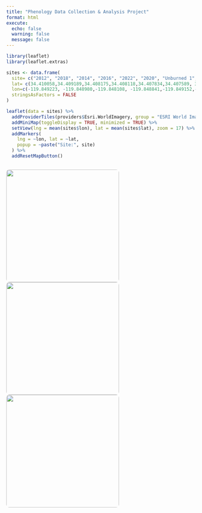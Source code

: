 ```yaml
---
title: "Phenology Data Collection & Analysis Project"
format: html
execute:
  echo: false
  warning: false
  message: false
---
```


```r
library(leaflet)
library(leaflet.extras)

sites <- data.frame(
  site= c("2012", "2018", "2014", "2016", "2022", "2020", "Unburned 1","Unburned 2"),
  lat= c(34.410058,34.409189,34.408175,34.408118,34.407834,34.407589, 34.407325, 34.407404),
  lon=c(-119.849223, -119.848980,-119.848108, -119.848841,-119.849152,-119.848425, -119.849223, -119.846825),
  stringsAsFactors = FALSE
)

leaflet(data = sites) %>%
  addProviderTiles(providers$Esri.WorldImagery, group = "ESRI World Imagery") %>%
  addMiniMap(toggleDisplay = TRUE, minimized = TRUE) %>%
  setView(lng = mean(sites$lon), lat = mean(sites$lat), zoom = 17) %>%
  addMarkers(
    lng = ~lon, lat = ~lat,
    popup = ~paste("Site:", site)
  ) %>%
  addResetMapButton()
```

::: {style="display: flex; flex-wrap: wrap; gap: 10px; justify-content: center;"}
<img src="../images/lagflo.jpeg" style="width: 300px; border-radius: 8px;"/> <img src="../images/lagflo2.jpeg" style="width: 300px; border-radius: 8px;"/> <img src="../images/lagflo3.jpeg" style="width: 300px; border-radius: 8px;"/>
:::
